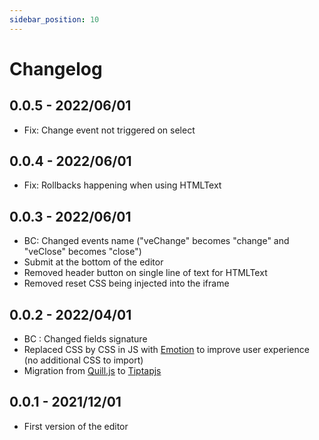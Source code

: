```yaml
---
sidebar_position: 10
---
```


# Changelog

## 0.0.5 - 2022/06/01

- Fix: Change event not triggered on select

## 0.0.4 - 2022/06/01

- Fix: Rollbacks happening when using HTMLText

## 0.0.3 - 2022/06/01

- BC: Changed events name ("veChange" becomes "change" and "veClose" becomes "close")
- Submit at the bottom of the editor
- Removed header button on single line of text for HTMLText
- Removed reset CSS being injected into the iframe

## 0.0.2 - 2022/04/01

- BC : Changed fields signature
- Replaced CSS by CSS in JS with [Emotion](https://emotion.sh/docs/introduction) to improve user experience (no additional CSS to import)
- Migration from [Quill.js](https://quilljs.com/) to [Tiptapjs](https://tiptap.dev/)

## 0.0.1 - 2021/12/01

- First version of the editor
